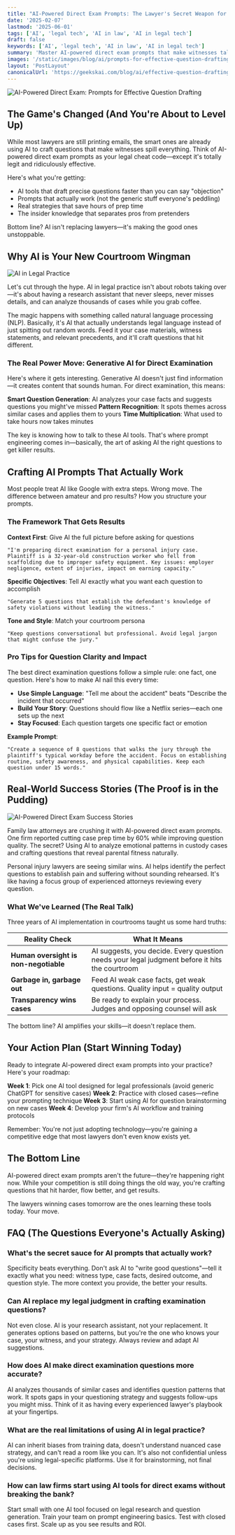 ```yaml
---
title: "AI-Powered Direct Exam Prompts: The Lawyer's Secret Weapon for Killer Questions"
date: '2025-02-07'
lastmod: '2025-06-01'
tags: ['AI', 'legal tech', 'AI in law', 'AI in legal tech']
draft: false
keywords: ['AI', 'legal tech', 'AI in law', 'AI in legal tech']
summary: 'Master AI-powered direct exam prompts that make witnesses talk. Your cheat code for crafting questions that actually get results.'
images: '/static/images/blog/ai/prompts-for-effective-question-drafting.png'
layout: 'PostLayout'
canonicalUrl: 'https://geekskai.com/blog/ai/effective-question-drafting-ai-powered-direct-exam-prompts/'
---
```


![AI-Powered Direct Exam: Prompts for Effective Question Drafting](/static/images/blog/ai/prompts-for-effective-question-drafting.png)

## The Game's Changed (And You're About to Level Up)

While most lawyers are still printing emails, the smart ones are already using AI to craft questions that make witnesses spill everything. Think of AI-powered direct exam prompts as your legal cheat code—except it's totally legit and ridiculously effective.

Here's what you're getting:
- AI tools that draft precise questions faster than you can say "objection"
- Prompts that actually work (not the generic stuff everyone's peddling)
- Real strategies that save hours of prep time
- The insider knowledge that separates pros from pretenders

Bottom line? AI isn't replacing lawyers—it's making the good ones unstoppable.

## Why AI is Your New Courtroom Wingman

![AI in Legal Practice](/static/images/blog/ai/ai-in-legal-practice.png)

Let's cut through the hype. AI in legal practice isn't about robots taking over—it's about having a research assistant that never sleeps, never misses details, and can analyze thousands of cases while you grab coffee.

The magic happens with something called natural language processing (NLP). Basically, it's AI that actually understands legal language instead of just spitting out random words. Feed it your case materials, witness statements, and relevant precedents, and it'll craft questions that hit different.

### The Real Power Move: Generative AI for Direct Examination

Here's where it gets interesting. Generative AI doesn't just find information—it creates content that sounds human. For direct examination, this means:

**Smart Question Generation**: AI analyzes your case facts and suggests questions you might've missed
**Pattern Recognition**: It spots themes across similar cases and applies them to yours
**Time Multiplication**: What used to take hours now takes minutes

The key is knowing how to talk to these AI tools. That's where prompt engineering comes in—basically, the art of asking AI the right questions to get killer results.

## Crafting AI Prompts That Actually Work

Most people treat AI like Google with extra steps. Wrong move. The difference between amateur and pro results? How you structure your prompts.

### The Framework That Gets Results

**Context First**: Give AI the full picture before asking for questions
```
"I'm preparing direct examination for a personal injury case. Plaintiff is a 32-year-old construction worker who fell from scaffolding due to improper safety equipment. Key issues: employer negligence, extent of injuries, impact on earning capacity."
```

**Specific Objectives**: Tell AI exactly what you want each question to accomplish
```
"Generate 5 questions that establish the defendant's knowledge of safety violations without leading the witness."
```

**Tone and Style**: Match your courtroom persona
```
"Keep questions conversational but professional. Avoid legal jargon that might confuse the jury."
```

### Pro Tips for Question Clarity and Impact

The best direct examination questions follow a simple rule: one fact, one question. Here's how to make AI nail this every time:

- **Use Simple Language**: "Tell me about the accident" beats "Describe the incident that occurred"
- **Build Your Story**: Questions should flow like a Netflix series—each one sets up the next
- **Stay Focused**: Each question targets one specific fact or emotion

**Example Prompt**:
```
"Create a sequence of 8 questions that walks the jury through the plaintiff's typical workday before the accident. Focus on establishing routine, safety awareness, and physical capabilities. Keep each question under 15 words."
```

## Real-World Success Stories (The Proof is in the Pudding)

![AI-Powered Direct Exam Success Stories](/static/images/blog/ai/ai-powered-direct-exam-success-stories.png)

Family law attorneys are crushing it with AI-powered direct exam prompts. One firm reported cutting case prep time by 60% while improving question quality. The secret? Using AI to analyze emotional patterns in custody cases and crafting questions that reveal parental fitness naturally.

Personal injury lawyers are seeing similar wins. AI helps identify the perfect questions to establish pain and suffering without sounding rehearsed. It's like having a focus group of experienced attorneys reviewing every question.

### What We've Learned (The Real Talk)

Three years of AI implementation in courtrooms taught us some hard truths:

| Reality Check | What It Means |
|---------------|---------------|
| **Human oversight is non-negotiable** | AI suggests, you decide. Every question needs your legal judgment before it hits the courtroom |
| **Garbage in, garbage out** | Feed AI weak case facts, get weak questions. Quality input = quality output |
| **Transparency wins cases** | Be ready to explain your process. Judges and opposing counsel will ask |

The bottom line? AI amplifies your skills—it doesn't replace them.

## Your Action Plan (Start Winning Today)

Ready to integrate AI-powered direct exam prompts into your practice? Here's your roadmap:

**Week 1**: Pick one AI tool designed for legal professionals (avoid generic ChatGPT for sensitive cases)
**Week 2**: Practice with closed cases—refine your prompting technique
**Week 3**: Start using AI for question brainstorming on new cases
**Week 4**: Develop your firm's AI workflow and training protocols

Remember: You're not just adopting technology—you're gaining a competitive edge that most lawyers don't even know exists yet.

## The Bottom Line

AI-powered direct exam prompts aren't the future—they're happening right now. While your competition is still doing things the old way, you're crafting questions that hit harder, flow better, and get results.

The lawyers winning cases tomorrow are the ones learning these tools today. Your move.

## FAQ (The Questions Everyone's Actually Asking)

### What's the secret sauce for AI prompts that actually work?

Specificity beats everything. Don't ask AI to "write good questions"—tell it exactly what you need: witness type, case facts, desired outcome, and question style. The more context you provide, the better your results.

### Can AI replace my legal judgment in crafting examination questions?

Not even close. AI is your research assistant, not your replacement. It generates options based on patterns, but you're the one who knows your case, your witness, and your strategy. Always review and adapt AI suggestions.

### How does AI make direct examination questions more accurate?

AI analyzes thousands of similar cases and identifies question patterns that work. It spots gaps in your questioning strategy and suggests follow-ups you might miss. Think of it as having every experienced lawyer's playbook at your fingertips.

### What are the real limitations of using AI in legal practice?

AI can inherit biases from training data, doesn't understand nuanced case strategy, and can't read a room like you can. It's also not confidential unless you're using legal-specific platforms. Use it for brainstorming, not final decisions.

### How can law firms start using AI tools for direct exams without breaking the bank?

Start small with one AI tool focused on legal research and question generation. Train your team on prompt engineering basics. Test with closed cases first. Scale up as you see results and ROI.











